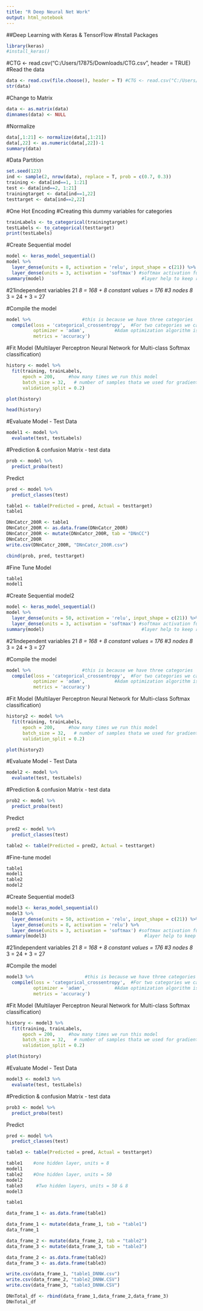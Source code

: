 ---
title: "R Deep Neural Net Work"
output: html_notebook
---
##Deep Learning with Keras & TensorFlow 
#Install Packages
```{r}
library(keras)
#install_keras()
```
#CTG <- read.csv("C:/Users/17875/Downloads/CTG.csv", header = TRUE)
#Read the data
```{r}
data <- read.csv(file.choose(), header = T) #CTG <- read.csv("C:/Users/17875/Downloads/CTG.csv", header = TRUE)
str(data)
```

#Change to Matrix
```{r}
data <- as.matrix(data)
dimnames(data) <- NULL
```

#Normalize
```{r}
data[,1:21] <- normalize(data[,1:21])
data[,22] <- as.numeric(data[,22])-1
summary(data)
```


#Data Partition
```{r}
set.seed(123)
ind <- sample(2, nrow(data), replace = T, prob = c(0.7, 0.3))
training <- data[ind==1, 1:21]
test <- data[ind==2, 1:21]
trainingtarget <- data[ind==1,22]
testtarget <- data[ind==2,22]
```

#One Hot Encoding  #Creating this dummy variables for categories
```{r}
trainLabels <- to_categorical(trainingtarget)
testLabels <- to_categorical(testtarget)
print(testLabels)
```
#Create Sequential model
```{r}
model <- keras_model_sequential()
model %>% 
  layer_dense(units = 8, activation = 'relu', input_shape = c(21)) %>% #relu = Rectified                                                                            Linear Units
  layer_dense(units = 3, activation = 'softmax') #softmax activation function in the output
summary(model)                                    #layer help to keep range between o, & 1                                                      which can be used as probabilities
```
#21independent variables 21 *8 = 168 + 8 constant values = 176
#3 nodes  8 * 3 = 24 + 3 = 27

#Compile the model
```{r}                        
model %>%                   #this is because we have three categories
  compile(loss = 'categorical_crossentropy',  #For two categories we can use 'binary_crossentropy loss function used for two category situations
          optimizer = 'adam',           #Adam optimization algorithm is a popular algorithm in deep learning field     
          metrics = 'accuracy')
```


#Fit Model (Multilayer Perceptron 
Neural Network for
Multi-class Softmax classification)
```{r}
history <- model %>% 
  fit(training, trainLabels,
      epoch = 200,     #how many times we run this model
      batch_size = 32,   # number of samples thata we used for gradients
      validation_split = 0.2)   
```


```{r}
plot(history)
```


```{r}
head(history)
```


#Evaluate Model - Test Data
```{r}
model1 <- model %>% 
  evaluate(test, testLabels)
```

#Prediction & confusion Matrix - test data
```{r}
prob <- model %>% 
  predict_proba(test)
```

Predict
```{r}
pred <- model %>% 
  predict_classes(test)

table1 <- table(Predicted = pred, Actual = testtarget)
table1
```
```{r}
DNnCatcr_200R <- table1
DNnCatcr_200R <- as.data.frame(DNnCatcr_200R)
DNnCatcr_200R <- mutate(DNnCatcr_200R, tab = "DNnCC")
DNnCatcr_200R 
write.csv(DNnCatcr_200R, "DNnCatcr_200R.csv")
```

```{r}
cbind(prob, pred, testtarget)
```

#Fine Tune Model
```{r}
table1
model1
```

#Create Sequential model2
```{r}
model <- keras_model_sequential()
model %>% 
  layer_dense(units = 50, activation = 'relu', input_shape = c(21)) %>% #relu = Rectified                                                                            Linear Units
  layer_dense(units = 3, activation = 'softmax') #softmax activation function in the output
summary(model)                                    #layer help to keep range between o, & 1                                                      which can be used as probabilities
```
#21independent variables 21 *8 = 168 + 8 constant values = 176
#3 nodes  8 * 3 = 24 + 3 = 27

#Compile the model
```{r}                        
model %>%                   #this is because we have three categories
  compile(loss = 'categorical_crossentropy',  #For two categories we can use 'binary_crossentropy loss function used for two category situations
          optimizer = 'adam',           #Adam optimization algorithm is a popular algorithm in deep learning field     
          metrics = 'accuracy')
```


#Fit Model (Multilayer Perceptron 
Neural Network for
Multi-class Softmax classification)
```{r}
history2 <- model %>% 
  fit(training, trainLabels,
      epoch = 200,     #how many times we run this model
      batch_size = 32,   # number of samples thata we used for gradients
      validation_split = 0.2)   
```


```{r}
plot(history2)
```

#Evaluate Model - Test Data
```{r}
model2 <- model %>% 
  evaluate(test, testLabels)
```

#Prediction & confusion Matrix - test data
```{r}
prob2 <- model %>% 
  predict_proba(test)
```

Predict
```{r}
pred2 <- model %>% 
  predict_classes(test)

table2 <- table(Predicted = pred2, Actual = testtarget)
```
#Fine-tune model
```{r}
table1
model1
table2
model2
```

#Create Sequential model3
```{r}
model3 <- keras_model_sequential()
model3 %>% 
  layer_dense(units = 50, activation = 'relu', input_shape = c(21)) %>% #relu = Rectified                                                                            Linear Units
  layer_dense(units = 8, activation = 'relu') %>% 
  layer_dense(units = 3, activation = 'softmax') #softmax activation function in the output
summary(model3)                                    #layer help to keep range between o, & 1                                                      which can be used as probabilities
```
#21independent variables 21 *8 = 168 + 8 constant values = 176
#3 nodes  8 * 3 = 24 + 3 = 27

#Compile the model
```{r}                        
model3 %>%                   #this is because we have three categories
  compile(loss = 'categorical_crossentropy',  #For two categories we can use 'binary_crossentropy loss function used for two category situations
          optimizer = 'adam',           #Adam optimization algorithm is a popular algorithm in deep learning field     
          metrics = 'accuracy')
```


#Fit Model (Multilayer Perceptron 
Neural Network for
Multi-class Softmax classification)
```{r}
history <- model3 %>% 
  fit(training, trainLabels,
      epoch = 200,     #how many times we run this model
      batch_size = 32,   # number of samples thata we used for gradients
      validation_split = 0.2)   
```


```{r}
plot(history)
```

#Evaluate Model - Test Data
```{r}
model3 <- model3 %>% 
  evaluate(test, testLabels)
```

#Prediction & confusion Matrix - test data
```{r}
prob3 <- model %>% 
  predict_proba(test)
```

Predict
```{r}
pred <- model %>% 
  predict_classes(test)

table3 <- table(Predicted = pred, Actual = testtarget)
```

```{r}
table1    #one hidden layer, units = 8
model1
table2    #One hidden layer, units = 50
model2
table3     #Two hidden layers, units = 50 & 8
model3
```



```{r}
table1
```


```{r}
data_frame_1 <- as.data.frame(table1)
```



```{r}
data_frame_1 <- mutate(data_frame_1, tab = "table1")
data_frame_1
```

```{r}
data_frame_2 <- mutate(data_frame_2, tab = "table2")
data_frame_3 <- mutate(data_frame_3, tab = "table3")
```


```{r}
data_frame_2 <- as.data.frame(table2)
data_frame_3 <- as.data.frame(table3)
```

```{r}
write.csv(data_frame_1, "table1_DNNW.csv")
write.csv(data_frame_2, "table2_DNNW.CSV")
write.csv(data_frame_3, "table3_DNNW.CSV")
```

```{r}
DNnTotal_df <- rbind(data_frame_1,data_frame_2,data_frame_3)
DNnTotal_df
```

